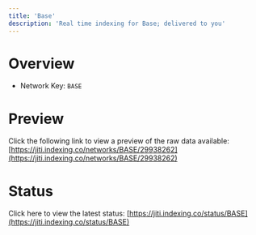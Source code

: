 ```yaml
---
title: 'Base'
description: 'Real time indexing for Base; delivered to you'
---
```


# Overview
- Network Key: `BASE`

# Preview
Click the following link to view a preview of the raw data available: [https://jiti.indexing.co/networks/BASE/29938262](https://jiti.indexing.co/networks/BASE/29938262)

# Status
Click here to view the latest status: [https://jiti.indexing.co/status/BASE](https://jiti.indexing.co/status/BASE)
